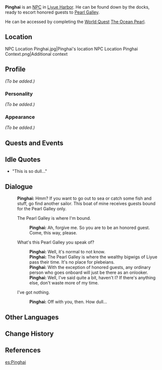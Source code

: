 {{Meta
<!-- REMOVE THIS TEMPLATE AFTER ADDING MISSING INFO -->
|missing_NPC_profile  = yes
}}
{{Character Infobox
|image            = NPC Pinghai.png
|type             = NPC
|region           = Liyue
|title            = Boatman
|voiceEN          = [https://michaelschwal.be/ Michael Schwalbe]<ref name="Michael Schwalbe">Twitter: [https://twitter.com/WhatHeSaidVO/status/1371242120258809857 EN VA Self Announcement]</ref>
}}
'''Pinghai''' is an [[NPC]] in [[Liyue Harbor]]. He can be found down by the docks, ready to escort honored guests to [[Pearl Galley]].

He can be accessed by completing the [[World Quest]] [[The Ocean Pearl]].

==Location==
<gallery hideaddbutton="true" captionalign="center">
NPC Location Pinghai.jpg|Pinghai's location
NPC Location Pinghai Context.png|Additional context
</gallery>

==Profile==
<!-- detailed story/lore information goes here -->
''(To be added.)''

===Personality===
''(To be added.)''

===Appearance===
''(To be added.)''

==Quests and Events==
{{Quest Appearances}}

==Idle Quotes==
*{{A|VO Pinghai 01.ogg}} "This is so dull..."

==Dialogue==
{{Dialogue start}}
:'''Pinghai:''' Hmm? If you want to go out to sea or catch some fish and stuff, go find another sailor. This boat of mine receives guests bound for the Pearl Galley only.
:{{DIcon}} The Pearl Galley is where I'm bound.
::'''Pinghai:''' Ah, forgive me. So you are to be an honored guest. Come, this way, please.
:{{DIcon}} What's this Pearl Galley you speak of?
::'''Pinghai:''' Well, it's normal to not know.
::'''Pinghai:''' The Pearl Galley is where the wealthy bigwigs of Liyue pass their time. It's no place for plebeians.
::'''Pinghai:''' With the exception of honored guests, any ordinary person who goes onboard will just be there as an onlooker.
::'''Pinghai:''' Well, I've said quite a bit, haven't I? If there's anything else, don't waste more of my time.
:{{DIcon}} I've got nothing.
::'''Pinghai:''' Off with you, then. How dull...
{{Dialogue end}}

==Other Languages==
{{Other Languages
|default_hidden = 1
|en      = Pinghai
|zhs     = 平海
|zhs_rm  = Pínghǎi
|zht     = 平海
|zht_rm  = Pínghǎi
|ja      = 平海
|ja_rm   = Heikai{{Assumed}}
|ko      = 평해
|ko_rm   = 
|es      = Pinghai
|fr      = Pinghai
|ru      = Пин Хай
|th      = Pinghai
|vi      = Pinghai
|de      = Pinghai
|id      = Pinghai
|pt      = Pinghai
}}

==Change History==
{{Change History|1.0}}

==References==
{{Reflist}}

[[es:Pinghai]]